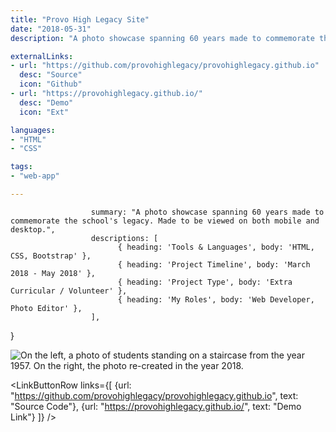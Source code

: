 ```yaml
---
title: "Provo High Legacy Site"
date: "2018-05-31"
description: "A photo showcase spanning 60 years made to commemorate the school's legacy."

externalLinks:
- url: "https://github.com/provohighlegacy/provohighlegacy.github.io"
  desc: "Source"
  icon: "Github"
- url: "https://provohighlegacy.github.io/"
  desc: "Demo"
  icon: "Ext"

languages:
- "HTML"
- "CSS"

tags:
- "web-app"

---
```


					  summary: "A photo showcase spanning 60 years made to commemorate the school's legacy. Made to be viewed on both mobile and desktop.",
					  descriptions: [
							{ heading: 'Tools & Languages', body: 'HTML, CSS, Bootstrap' },
							{ heading: 'Project Timeline', body: 'March 2018 - May 2018' },
							{ heading: 'Project Type', body: 'Extra Curricular / Volunteer' },
							{ heading: 'My Roles', body: 'Web Developer, Photo Editor' },
					  ],
}



<TwoColumn vars={vars} centerRightCol="true">

<img className="mt-10" src={PHSLegacyPhoto} alt="On the left, a photo of students standing on a staircase from the year 1957. On the right, the photo re-created in the year 2018."/>

<LinkButtonRow 
  links={[
          {url: "https://github.com/provohighlegacy/provohighlegacy.github.io", text: "Source Code"},
          {url: "https://provohighlegacy.github.io/", text: "Demo Link"}
        ]} 
/>

</TwoColumn>


<div className="divider py-4" />


<div className="max-w-3xl mx-auto">
<ProseWrapper>



</ProseWrapper>
</div>